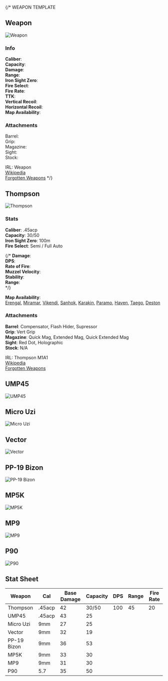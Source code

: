 

{/*
WEAPON TEMPLATE

## Weapon

![Weapon](/img/weapons/main/Weapon.png)

### Info

**Caliber**:  
**Capacity**:  
**Damage**:  
**Range**:  
**Iron Sight Zero**:  
**Fire Select**:  
**Fire Rate**:  
**TTK**:  
**Vertical Recoil**:  
**Horizontal Recoil**:  
**Map Availability**:  

### Attachments

Barrel:  
Grip:  
Magazine:  
Sight:  
Stock:  

IRL: Weapon  
[Wikipedia](http://wikipedia.com)  
[Forgotten Weapons](https://www.forgottenweapons.com)
*/}

## Thompson

![Thompson](/img/weapons/main/Item_Weapon_Thompson_C_h.png)

### Stats

**Caliber**: .45acp  
**Capacity**: 30/50  
**Iron Sight Zero**: 100m  
**Fire Select**: Semi / Full Auto  

{/*
**Damage**:  
**DPS**:  
**Rate of Fire**:  
**Muzzel Velocity**:  
**Stability**:  
**Range**:  
*/}

<Weapon weaponName="Thompson"/>

<StatsBar damage={80} dps={90} rof={70} velocity={45} range={45} stability={75} />

**Map Availability**:  
[Erengal](/maps/erengal),
[Miramar](/maps/miramar),
[Vikendi](/maps/vikendi),
[Sanhok](/maps/sanhok),
[Karakin](/maps/karakin),
[Paramo](/maps/paramo),
[Haven](/maps/haven),
[Taego](/maps/taego),
[Deston](/maps/deston)  

### Attachments

**Barrel**: Compensator, Flash Hider, Supressor  
**Grip**: Vert Grip  
**Magazine**: Quick Mag, Extended Mag, Quick Extended Mag  
**Sight**: Red Dot, Holographic  
**Stock**: N/A  

IRL: Thompson M1A1  
[Wikipedia](https://en.wikipedia.org/wiki/Thompson_submachine_gun)  
[Forgotten Weapons](https://www.forgottenweapons.com/the-iconic-american-ww2-thompson-the-m1a1/)  

## UMP45

![UMP45](/img/weapons/main/Item_Weapon_UMP_C_h.png)

## Micro Uzi

![Micro Uzi](/img/weapons/main/Item_Weapon_UZI_C_h.png)

## Vector

![Vector](/img/weapons/main/Item_Weapon_Vector_C_h.png)

## PP-19 Bizon

![PP-19 Bizon](/img/weapons/main/Item_Weapon_BizonPP19_C_h.png)

## MP5K

![MP5K](/img/weapons/main/Item_Weapon_MP5K_C_h.png)

## MP9

![MP9](/img/weapons/main/Item_Weapon_MP9_C_h.png)

## P90

![P90](/img/weapons/main/Item_Weapon_P90_C_h.png)

## Stat Sheet

| Weapon | Cal | Base Damage | Capacity | DPS | Range | Fire Rate |
| ------ | --- | ----------- | -------- | --- | ----- | --------- |
| Thompson | .45acp | 42 | 30/50 | 100 | 45 | 20 |
| UMP45 | .45acp | 43 | 25 |
| Micro Uzi | 9mm | 27 | 25 |
| Vector | 9mm | 32 | 19 |
| PP-19 Bizon | 9mm | 36 | 53 |
| MP5K | 9mm | 33 | 30 |
| MP9 | 9mm | 31 | 30 |
| P90 | 5.7 | 35 | 50 |